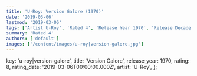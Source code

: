 ```yaml
---
title: 'U-Roy: Version Galore (1970)'
date: '2019-03-06'
lastmod: '2019-03-06'
tags: ['Artist U-Roy', 'Rated 4', 'Release Year 1970', 'Release Decade 1970']
summary: 'Rated 4'
authors: ['default']
images: ['/content/images/u-roy|version-galore.jpg']
---
```


  key: 'u-roy|version-galore',
  title: 'Version Galore',
  release_year: 1970,
  rating: 8,
  rating_date: '2019-03-06T00:00:00.000Z',
  artist: 'U-Roy',
};

<MusicRating data={data} />

